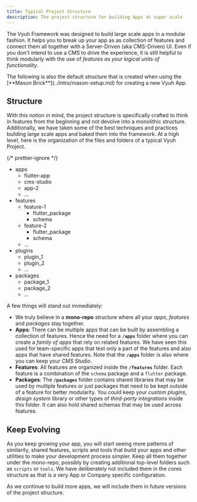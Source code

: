 ```yaml
---
title: Typical Project Structure
description: The project structure for building Apps at super scale
---
```



The Vyuh Framework was designed to build large scale apps in a modular fashion.
It helps you to break up your app as as collection of features and connect them
all together with a Server-Driven (aka CMS-Driven) UI. Even if you don't intend
to use a CMS to drive the experience, it is still helpful to think modularly
with the use of _features as your logical units of functionality_.

<Aside>
  The following is also the default structure that is created when using the
  [**Mason Brick**](../intro/mason-setup.md) for creating a new Vyuh App.
</Aside>

## Structure

With this notion in mind, the project structure is specifically crafted to think
in features from the beginning and not devolve into a monolithic structure.
Additionally, we have taken some of the best techniques and practices building
large scale apps and baked them into the framework. At a high level, here is the
organization of the files and folders of a typical Vyuh Project.

{/* prettier-ignore */}
<FileTree>

- apps
  - flutter-app
  - cms-studio
  - app-2
  - ...
- features
  - feature-1
    - flutter_package
    - schema
  - feature-2
    - flutter_package
    - schema
  - ...
- plugins
  - plugin_1
  - plugin_2
  - ...
- packages
  - package_1
  - package_2
  - ...

</FileTree>

A few things will stand out immediately:

- We truly believe in a **mono-repo** structure where all your _apps_,
  _features_ and _packages_ stay together.
- **Apps**: There can be multiple apps that can be built by assembling a
  collection of features. Hence the need for a **`/apps`** folder where you can
  create a _family of apps_ that rely on related features. We have seen this
  used for team-specific apps that test only a part of the features and also
  apps that have shared features. Note that the **`/apps`** folder is also where
  you can keep your _CMS Studio_.
- **Features**: All features are organized inside the **`/features`** folder.
  Each feature is a combination of the `schema` package and a `flutter` package.
- **Packages**: The **`/packages`** folder contains shared libraries that may be
  used by multiple features or just packages that need to be kept outside of a
  feature for better modularity. You could keep your _custom plugins_, _design
  system_ library or other types of _third-party integrations_ inside this
  folder. It can also hold shared schemas that may be used across features.

## Keep Evolving

As you keep growing your app, you will start seeing more patterns of similarity,
shared features, scripts and tools that build your apps and other utilities to
make your development process simpler. Keep all them together under the
mono-repo, possibly by creating additional top-level folders such as `scripts`
or `tools`. We have deliberately not included them in the cores structure as
that is a very App or Company specific configuration.&#x20;

As we continue to build more apps, we will include them in future versions of
the project structure.
